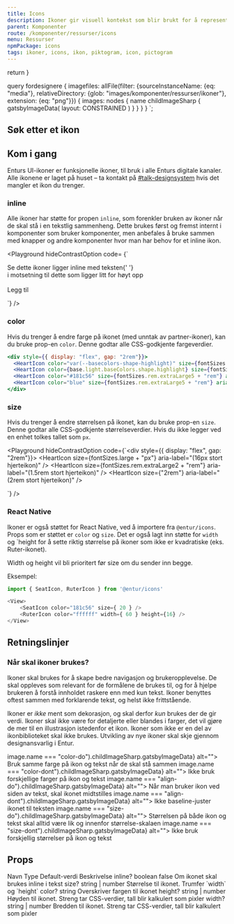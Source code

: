```yaml
---
title: Icons
description: Ikoner gir visuell kontekst som blir brukt for å representere handlinger og forbedrer brukervennligheten.
parent: Komponenter
route: /komponenter/ressurser/icons
menu: Ressurser
npmPackage: icons
tags: ikoner, icons, ikon, piktogram, icon, pictogram
---
```



  return <SEO title={props.pageContext.frontmatter.title} description={props.pageContext.frontmatter.description} pathname={props.pageContext.frontmatter.route} />
}

query fordesignere {
  imagefiles: allFile(filter: {sourceInstanceName: {eq: "media"}, relativeDirectory: {glob: "images/komponenter/ressurser/ikoner"}, extension: {eq: "png"}}) {
    images: nodes {
      name
      childImageSharp {
         gatsbyImageData(
          layout: CONSTRAINED
        )
      }
    }
  }
}
`;

<PageHeader />

## Søk etter et ikon

<IconList icons={icons} />

## Kom i gang

Enturs UI-ikoner er funksjonelle ikoner, til bruk i alle Enturs digitale kanaler. Alle ikonene er laget på huset – ta kontakt
på [#talk-designsystem](https://entur.slack.com/archives/C899QSPB7) hvis det mangler et ikon du trenger.

### inline

Alle ikoner har støtte for propen `inline`, som forenkler bruken av ikoner når de skal stå i en tekstlig sammenheng.
Dette brukes først og fremst internt i komponenter som bruker komponenter, men anbefales å bruke sammen med knapper og andre komponenter hvor man har behov for et inline ikon.

<Playground 
  hideContrastOption
  code=
  {`<div>
  Se dette ikoner ligger inline med teksten{' '}
  <AddIcon inline aria-label="(ikoneksempel som ligger på linje)" />
  <br /> i motsetning til dette som ligger litt for høyt opp <AddIcon aria-label="(ikoneksempel som ligger litt for høyt)" />
  <br />
  <br />
  <PrimaryButton>
    Legg til <AddIcon aria-hidden="true" />
  </PrimaryButton>
</div>`}
  />

### color

Hvis du trenger å endre farge på ikonet (med unntak av partner-ikoner), kan du bruke prop-en `color`. Denne godtar 
alle CSS-godkjente fargeverdier.

```jsx
<div style={{ display: "flex", gap: "2rem"}}>
  <HeartIcon color="var(--basecolors-shape-highlight)" size={fontSizes.rem.extraLarge5 + "rem"} aria-label="(Hjerteikon i den variable basecolor shape highlight–farge)" />
  <HeartIcon color={base.light.baseColors.shape.highlight} size={fontSizes.rem.extraLarge5 + "rem"} aria-label="(Hjerteikon i light basecolor shape highlight–fargen)" />
  <HeartIcon color="#181c56" size={fontSizes.rem.extraLarge5 + "rem"} aria-label="(Hjerteikon i Entur-blått)" />
  <HeartIcon color="blue" size={fontSizes.rem.extraLarge5 + "rem"} aria-label="(Hjerteikon i CSS-blått)" />
</div>
```

### size

Hvis du trenger å endre størrelsen på ikonet, kan du bruke prop-en `size`. Denne godtar 
alle CSS-godkjente størrelseverdier. Hvis du ikke legger ved en enhet tolkes tallet som `px`.

<Playground 
  hideContrastOption
  code={`<div style={{ display: "flex", gap: "2rem"}}>
  <HeartIcon size={fontSizes.large} aria-label="(16px stort hjerteikon)" />
  <HeartIcon size={fontSizes.large + "px"} aria-label="(16px stort hjerteikon)" />
  <HeartIcon size={fontSizes.rem.extraLarge2 + "rem"} aria-label="(1.5rem stort hjerteikon)" />
  <HeartIcon size={"2rem"} aria-label="(2rem stort hjerteikon)" />
</div>`}
/>

### React Native

Ikoner er også støttet for React Native, ved å importere fra `@entur/icons`. Props som er støttet er `color` og `size`.
Det er også lagt inn støtte for `width` og `height for å sette riktig størrelse på ikoner som ikke er kvadratiske (eks. Ruter-ikonet).

Width og height vil bli prioritert før size om du sender inn begge.

Eksempel:

```js
import { SeatIcon, RuterIcon } from '@entur/icons'

<View>
    <SeatIcon color="181c56" size={ 20 } />
    <RuterIcon color="ffffff" width={ 60 } height={16} />
</View>
```

## Retningslinjer

### Når skal ikoner brukes?

Ikoner skal brukes for å skape bedre navigasjon og brukeropplevelse. De skal oppleves som relevant for de formålene de brukes til, og for å hjelpe brukeren å forstå innholdet raskere enn med kun tekst. Ikoner benyttes oftest sammen med forklarende tekst, og helst ikke frittstående.

Ikoner er _ikke_ ment som dekorasjon, og skal derfor _kun_ brukes der de gir verdi. Ikoner skal ikke være for detaljerte eller blandes i farger, det vil gjøre de mer til en illustrasjon istedenfor et ikon. Ikoner som ikke er en del av ikonbiblioteket skal ikke brukes. Utvikling av nye ikoner skal skje gjennom designansvarlig i Entur.

<DoDontGroup>
  <DoDontCard variant="success" imgSource={props.data.imagefiles.images.find(image => image.name === "color-do").childImageSharp.gatsbyImageData} alt="">
    Bruk samme farge på ikon og tekst når de skal stå sammen
  </DoDontCard>
  <DoDontCard variant="negative" imgSource={props.data.imagefiles.images.find(image => image.name === "color-dont").childImageSharp.gatsbyImageData} alt="">
    Ikke bruk forskjellige farger på ikon og tekst
  </DoDontCard>
</DoDontGroup>
<DoDontGroup>
  <DoDontCard variant="success" imgSource={props.data.imagefiles.images.find(image => image.name === "align-do").childImageSharp.gatsbyImageData} alt="">
    Når man bruker ikon ved siden av tekst, skal ikonet midtstilles
  </DoDontCard>
  <DoDontCard variant="negative" imgSource={props.data.imagefiles.images.find(image => image.name === "align-dont").childImageSharp.gatsbyImageData} alt="">
    Ikke baseline-juster ikonet til teksten
  </DoDontCard>
</DoDontGroup>
<DoDontGroup>
  <DoDontCard variant="success" imgSource={props.data.imagefiles.images.find(image => image.name === "size-do").childImageSharp.gatsbyImageData} alt="">
    Størrelsen på både ikon og tekst skal alltid være lik og innenfor
    størrelse-skalaen
  </DoDontCard>
  <DoDontCard variant="negative" imgSource={props.data.imagefiles.images.find(image => image.name === "size-dont").childImageSharp.gatsbyImageData} alt="">
    Ikke bruk forskjellig størrelser på ikon og tekst
  </DoDontCard>
</DoDontGroup>

## Props

  <Table>
    <TableHead>
      <TableRow>
        <HeaderCell>Navn</HeaderCell>
        <HeaderCell>Type</HeaderCell>
        <HeaderCell>Default-verdi</HeaderCell>
        <HeaderCell>Beskrivelse</HeaderCell>
      </TableRow>
    </TableHead>
    <TableBody>
      <TableRow>
        <DataCell>
          <CodeText>inline?</CodeText>
        </DataCell>
        <DataCell>
          <CodeText>boolean</CodeText>
        </DataCell>
        <DataCell>
          <CodeText>false</CodeText>
        </DataCell>
        <DataCell>Om ikonet skal brukes inline i tekst</DataCell>
      </TableRow>
      <TableRow>
        <DataCell>
          <CodeText>size?</CodeText>
        </DataCell>
        <DataCell>
          <CodeText>string | number</CodeText>
        </DataCell>
        <DataCell></DataCell>
        <DataCell>Størrelse til ikonet. Trumfer `width` og `height`</DataCell>
      </TableRow>
      <TableRow>
        <DataCell>
          <CodeText>color?</CodeText>
        </DataCell>
        <DataCell>
          <CodeText>string</CodeText>
        </DataCell>
        <DataCell></DataCell>
        <DataCell>Overskriver fargen til ikonet</DataCell>
      </TableRow>
      <TableRow>
        <DataCell>
          <CodeText>height?</CodeText>
        </DataCell>
        <DataCell>
          <CodeText>string | number</CodeText>
        </DataCell>
        <DataCell></DataCell>
        <DataCell>
          Høyden til ikonet. Streng tar CSS-verdier, tall blir kalkulert som
          pixler
        </DataCell>
      </TableRow>
      <TableRow>
        <DataCell>
          <CodeText>width?</CodeText>
        </DataCell>
        <DataCell>
          <CodeText>string | number</CodeText>
        </DataCell>
        <DataCell></DataCell>
        <DataCell>
          Bredden til ikonet. Streng tar CSS-verdier, tall blir kalkulert som
          pixler
        </DataCell>
      </TableRow>
    </TableBody>
  </Table>

